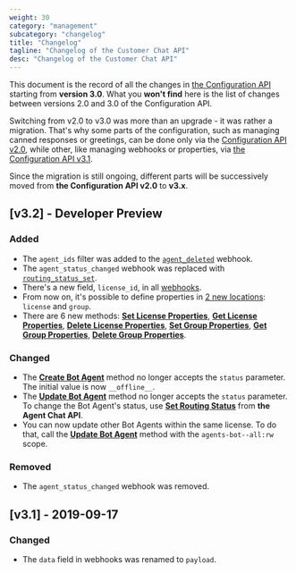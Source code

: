 ```yaml
---
weight: 30
category: "management"
subcategory: "changelog"
title: "Changelog"
tagline: "Changelog of the Customer Chat API"
desc: "Changelog of the Customer Chat API"
---
```


This document is the record of all the changes in [the Configuration API](/management/configuration-api/) starting from **version 3.0**. What you **won't find** here is the list of changes between versions 2.0 and 3.0 of the Configuration API.

Switching from v2.0 to v3.0 was more than an upgrade - it was rather a migration. That's why some parts of the configuration, such as managing canned responses or greetings, can be done only via the [Configuration API v2.0](/management/configuration-api/v2.0/), while other, like managing webhooks or properties, via [the Configuration API v3.1](/management/configuration-api/).

Since the migration is still ongoing, different parts will be successively moved from **the Configuration API v2.0** to **v3.x**.

## [v3.2] - Developer Preview

### Added

- The `agent_ids` filter was added to the [`agent_deleted`](/management/configuration-api/v3.2/#triggering-actions) webhook.
- The `agent_status_changed` webhook was replaced with [`routing_status_set`](/management/configuration-api/v3.2/#routing_status_set).
- There's a new field, `license_id`, in all [webhooks](/management/configuration-api/v3.2/#webhooks).
- From now on, it's possible to define properties in [2 new locations](/management/configuration-api/v3.2/#property-locations): `license` and `group`.
- There are 6 new methods: [**Set License Properties**](/management/configuration-api/v3.2/#set-license-properties), [**Get License Properties**](/management/configuration-api/v3.2/#get-license-properties), [**Delete License Properties**](/management/configuration-api/v3.2/#delete-license-properties), [**Set Group Properties**](/management/configuration-api/v3.2/#set-group-properties), [**Get Group Properties**](/management/configuration-api/v3.2/#get-group-properties), [**Delete Group Properties**](/management/configuration-api/v3.2/#delete-group-properties).

### Changed

- The [**Create Bot Agent**](/management/configuration-api/v3.2/#create-bot-agent) method no longer accepts the `status` parameter. The initial value is now `__offline__`.
- The [**Update Bot Agent**](/management/configuration-api/v3.2/#update-bot-agent) method no longer accepts the `status` parameter. To change the Bot Agent's status, use [**Set Routing Status**](/messaging/agent-chat-api/v3.2/rtm-reference/#set-routing-status) from **the Agent Chat API**.
- You can now update other Bot Agents within the same license. To do that, call the [**Update Bot Agent**](/management/configuration-api/v3.2/#update-bot-agent) method with the `agents-bot--all:rw` scope.

### Removed

- The `agent_status_changed` webhook was removed.

## [v3.1] - 2019-09-17

### Changed

- The `data` field in webhooks was renamed to `payload`.
